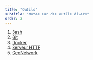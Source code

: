 ```yaml
---
title: "Outils"
subtitle: "Notes sur des outils divers"
order: 2
---
```


1. [Bash](bash.qmd)
1. [Git](git.qmd)
1. [Docker](docker.qmd)
1. [Serveur HTTP](serveur-http.qmd)
1. [GeoNetwork](geonetwork.qmd)
